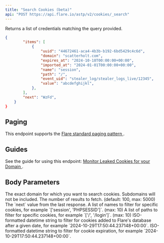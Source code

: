 ```yaml
---
title: "Search Cookies (beta)"
api: "POST https://api.flare.io/astp/v2/cookies/_search"
---
```



<GatedAccessFeatureAstp />

Returns a list of credentials matching the query provided.

<ResponseExample>

```json Response Example
{
        "items": [
            {
                "uuid": "44672461-aca4-4b3b-b192-6bd5429c4c6d",
                "domain": "scatterholt.com",
                "expires_at": "2024-10-18T00:00:00+00:00",
                "imported_at": "2024-01-01T00:00:00+00:00",
                "name": "session",
                "path": "/",
                "event_uid": "stealer_log/stealer_logs_live/12345",
                "value": "abcdefghijkl",
            },
        ],
        "next": "WzFd",
    }
}
```

</ResponseExample>

## Paging

This endpoint supports the 
[Flare standard paging pattern <Icon icon="book" size={16} />](/concepts/paging).

## Guides

See the guide for using this endpoint:
[Monitor Leaked Cookies for your Domain <Icon icon="book" size={16} />](/guides/cookie-monitoring).

## Body Parameters

<ParamField body="domain" type="string">
  The exact domain for which you want to search cookies. Subdomains will not be included.
</ParamField>

<ParamField body="size" type="number">
  The number of results to fetch. (default: 100, max: 5000)
</ParamField>

<ParamField body="from" type="string">
  The `next` value from the last response.
</ParamField>

<ParamField body="names" type="string[]">
  A list of names to filter for specific cookies, for example `['session', 'PHPSESSID']`. (max: 10)
</ParamField>

<ParamField body="paths" type="string[]">
  A list of paths to filter for specific cookies, for example `['/', '/login']`. (max: 10)
</ParamField>

<ParamField body="imported_after" type="string">
  ISO-formatted datetime string to filter for cookies added to Flare's database after a given date, for example `2024-10-29T17:50:44.237148+00:00`.
</ParamField>

<ParamField body="expires_after" type="string">
  ISO-formatted datetime string to filter for cookie expiration, for example `2024-10-29T17:50:44.237148+00:00`.
</ParamField>
